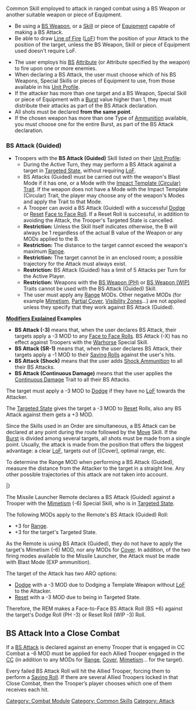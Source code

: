 {{n5-section-combat-module}}
{{n5-section-common-skills}}


Common Skill employed to attack in ranged combat using a BS Weapon or another suitable weapon or piece of Equipment.

{{css_skillbox |greenyellow| BS ATTACK | SHORT SKILL /ARO }}
{{skill-label | Attack. }}
{{requirements}}
* Be using a [[BS Weapon]], or a [[Skill]] or piece of [[Equipment]] capable of making a BS Attack.
* Be able to draw [[Line of Fire]] ([[LoF]]) from the position of your Attack to the position of the target, unless the BS Weapon, Skill or piece of Equipment used doesn't require LoF.

{{effects}}
* The user employs his [[BS]] [[Attribute]] (or Attribute specified by the weapon) to fire upon one or more enemies.
* When declaring a BS Attack, the user must choose which of his BS Weapons, Special Skills or pieces of Equipment to use, from those available in his [[Unit Profile]].
* If the attacker has more than one target and a BS Weapon, Special Skill or piece of Equipment with a [[Burst]] value higher than 1, they must distribute their attacks as part of the BS Attack declaration.
* All shots must be declared '''from the same point'''.
* If the chosen weapon has more than one Type of [[Ammunition]] available, you must choose one for the entire Burst, as part of the BS Attack declaration.

=== BS Attack (Guided) ===
* Troopers with the '''BS Attack (Guided)''' Skill listed on their [[Unit Profile]]:
** During the Active Turn, they may perform a BS Attack against a target in [[Targeted State]], without requiring [[LoF]].
** BS Attacks (Guided) must be carried out with the weapon's Blast Mode if it has one, or a Mode with the [[Traits#Impact_Template | Impact Template (Circular) Trait]]. If the weapon does not have a Mode with the Impact Template (Circular) Trait, the player may choose any of the weapon's Modes and apply the Trait to that Mode.
** A Trooper can avoid a BS Attack (Guided) with a successful [[Dodge]] or [[Reset]] [[Face to Face Roll]]. If a Reset Roll is successful, in addition to avoiding the Attack, the Trooper's Targeted State is cancelled.  
** '''Restriction:''' Unless the Skill itself indicates otherwise, the B will always be 1 regardless of the actual B value of the Weapon or any MODs applied to the B.
** '''Restriction:''' The distance to the target cannot exceed the weapon's maximum [[Range]].
** '''Restriction:''' The target cannot be in an enclosed room; a possible trajectory for the Attack must always exist.
** '''Restriction:''' BS Attack (Guided) has a limit of 5 Attacks per Turn for the Active Player.
** '''Restriction:''' Weapons with the [[BS Weapon (PH)]] or [[BS Weapon (WIP)]] Traits cannot be used with the BS Attack (Guided) Skill.
** The user must apply any [[Range]] MODs. Other negative MODs (for example [[Mimetism]], [[Partial Cover]], [[Visibility Zone]]s...) are not applied unless they specify that they work against BS Attack (Guided).
{{css_skillbox-end}}


{{see-also-start}}
'''[[Modifiers Explained]] Examples'''

* '''BS Attack (-3)''' means that, when the user declares BS Attack, their targets apply a -3 MOD to any [[Face to Face Rolls]]. BS Attack (-X) has no effect against Troopers with the [[Warhorse]] Special Skill. 
* '''BS Attack (SR-1)''' means that, when the user declares BS Attack, their targets apply a -1 MOD to their [[Saving Rolls]] against the user's hits.
* '''BS Attack (Shock)''' means that the user adds [[Shock Ammunition]] to all their BS Attacks.
* '''BS Attack (Continuous Damage)''' means that the user applies the [[Continuous Damage]] Trait to all their BS Attacks.
{{see-also-end}}


{{remember-start}}
The target must apply a -3 MOD to [[Dodge]] if they have no [[LoF]] towards the Attacker. 

The [[Targeted State]] gives the target a -3 MOD to [[Reset]] Rolls, also any BS Attack against them gets a +3 MOD.
{{remember-end}}


{{greybox-start | Move + BS Attack}}
Since the Skills used in an Order are simultaneous, a BS Attack can be declared at any point during the route followed by the [[Move]] Skill. If the [[Burst]] is divided among several targets, all shots must be made from a single point. Usually, the attack is made from the position that offers the biggest advantage: a clear [[LoF]], targets out of [[Cover], optimal range, etc.
{{greybox-end}}


{{advice-start}}
To determine the Range MOD when performing a BS Attack (Guided), measure the distance from the Attacker to the target in a straight line. Any other possible trajectories of this attack are not taken into account. 
{{advice-end}}


{{greybox-start | Example of BS Attack (Guided)}}
{{image | name=n5/eng-guided-example-v1.jpg | style=fullborder }}

{{n5_weapon_single}}
{{n5_weaponrow|Missile Launcher (Blast Mode)|-3|0|0|+3|+3|-3|-3|6|1|EXP|ARM|3|[[Anti-materiel]], [[Impact Template (Circular)]]}}
{{n5_weaponrow|Missile Launcher (Hit Mode)|-3|0|0|+3|+3|-3|-3|6|1|AP+EXP|ARM/2|3|[[Anti-materiel]]}}
|}

The Missile Launcher Remote declares a BS Attack (Guided) against a Trooper with the [[Mimetism]] (-6) Special Skill, who is in [[Targeted State]]. 

The following MODs apply to the Remote's BS Attack (Guided) Roll:
* +3 for [[Range]].
* +3 for the target's Targeted State. 

As the Remote is using BS Attack (Guided), they do not have to apply the target's Mimetism (-6) MOD, nor any MODs for [[Cover]]. In addition, of the two firing modes available to the Missile Launcher, the Attack must be made with Blast Mode (EXP ammunition).

The target of the Attack has two ARO options:
* [[Dodge]] with a -3 MOD due to Dodging a Template Weapon without [[LoF]] to the Attacker. 
* [[Reset]] with a -3 MOD due to being in Targeted State. 
 
Therefore, the REM makes a Face-to-Face BS Attack Roll (BS +6) against the target's Dodge Roll (PH -3) or Reset Roll (WIP -3) Roll.
{{greybox-end}}


== BS Attack Into a Close Combat ==
If a [[BS Attack]] is declared against an enemy Trooper that is engaged in CC Combat a -6 MOD must be applied for each Allied Trooper engaged in the [[Close Combat|CC]] (in addition to any MODs for [[Range]], [[Cover]], [[Mimetism]]... for the target). 

Every failed BS Attack Roll will hit the Allied Trooper, forcing them to perform a [[Saving Roll]]. If there are several Allied Troopers locked in that Close Combat, then the Trooper’s player chooses which one of them receives each hit.



{{n5-section-combat-module}}
{{n5-section-common-skills}}


[[Category: Combat Module]]
[[Category: Common Skills]]


<!-- Label and Trait categories. -->
[[Category: Attack ]]